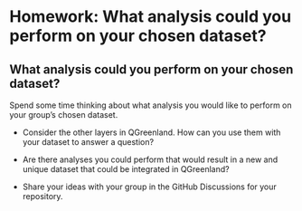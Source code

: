 <!-- vim: set ft=markdown: -->

# Homework: What analysis could you perform on your chosen dataset?

## What analysis could you perform on your chosen dataset?

Spend some time thinking about what analysis you would like to perform on your group's
chosen dataset.

* Consider the other layers in QGreenland. How can you use them with your dataset to
  answer a question?

* Are there analyses you could perform that would result in a new and unique dataset
  that could be integrated in QGreenland?

* Share your ideas with your group in the GitHub Discussions for your repository.
